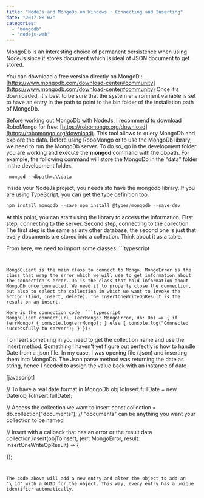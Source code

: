 ```yaml
---
title: "NodeJs and MongoDb on Windows : Connecting and Inserting"
date: "2017-08-07"
categories: 
  - "mongodb"
  - "nodejs-web"
---
```


MongoDb is an interesting choice of permanent persistence when using NodeJs since it stores document which is ideal of JSON document to get stored.

You can download a free version directly on MongoD : [https://www.mongodb.com/download-center#community](https://www.mongodb.com/download-center#community) Once it's downloaded, it's best to be sure that the system environment variable is set to have an entry in the path to point to the bin folder of the installation path of MongoDb.

Before working out MongoDb with NodeJs, I recommend to download RoboMongo for free: [https://robomongo.org/download](https://robomongo.org/download). This tool allows to query MongoDb and explore the data. Before using RoboMongo or to use the MongoDb library, we need to run the MongoDb server. To do so, go in the development folder you are working and execute the **mongod** command with the dbpath. For example, the following command will store the MongoDb in the "data" folder in the development folder.

``` 
 mongod --dbpath=.\\data 
``` 

Inside your NodeJs project, you needs sto have the mongodb library. If you are using TypeScript, you can get the type definition too.

```typescript
npm install mongodb --save npm install @types/mongodb --save-dev 
``` 


At this point, you can start using the library to access the information. First step, connecting to the server. Second step, connecting to the collection. The first step is the same as any other database, the second one is just that every documents are stored into a collection. Think about it as a table.

From here, we need to import some classes. ```typescript
``` 


MongoClient is the main class to connect to Mongo. MongoError is the class that wrap the error which we will use to get information about the connection's error. Db is the class that hold information about MongoDb once connected. We need it to properly close the connection, but also to select the collection in which we want to invoke the action (find, insert, delete). The InsertOneWriteOpResult is the result on an insert.

Here is the connection code: ```typescript
MongoClient.connect(url, (errMongo: MongoError, db: Db) => { if (errMongo) { console.log(errMongo); } else { console.log("Connected successfully to server"); } }); 
``` 


To insert something in you need to get the collection name and use the insert method. Something I haven't yet figure out perfectly is how to handle Date from a .json file. In my case, I was opening file (.json) and inserting them into MongoDb. The Json parse method was returning the date as string, hence I needed to assign the value back with an instance of date

[javascript]

// To have a real date format in MongoDb objToInsert.fullDate = new Date(objToInsert.fullDate);

// Access the collection we want to insert const collection = db.collection("documents"); // "documents" can be anything you want your collection to be named

// Insert with a callback that has an error or the result data collection.insert(objToInsert, (err: MongoError, result: InsertOneWriteOpResult) => {

}); 
``` 


The code above will add a new entry and alter the object to add an "\_id" with a GUID for the object. This way, every entry has a unique identifier automatically.
